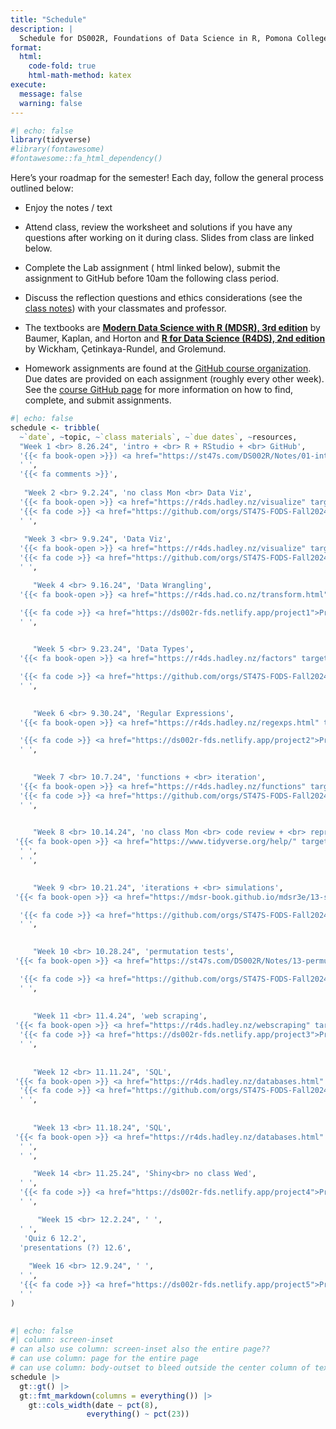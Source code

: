 ```yaml
---
title: "Schedule"
description: |
  Schedule for DS002R, Foundations of Data Science in R, Pomona College, Fall 2024
format:
  html:
    code-fold: true
    html-math-method: katex
execute: 
  message: false
  warning: false
---
```



<!-- Note to self:  this broke when i upgraded the gt package above 0.11.0 (to 0.11.1).  not sure why!  didn't like the function: gt::fmt_markdown(columns = everything())  -->



```r
#| echo: false
library(tidyverse)
#library(fontawesome)
#fontawesome::fa_html_dependency()
```

Here's your roadmap for the semester! Each day, follow the general process outlined below:

-   Enjoy the notes / text <i class="fas fa-book-open"></i>

-   Attend class, review the <i class="fas fa-pencil-alt"></i> worksheet and solutions if you have any questions after working on it during class.  <i class="fas fa-desktop"></i> Slides from class are linked below. 

-   Complete the Lab assignment (<i class="fa-solid fa-code"></i> html linked below), <i class="fa-solid fa-paper-plane"></i> submit the assignment to GitHub before 10am the following class period.

-   Discuss the reflection questions <i class="fas fa-lightbulb"></i> and ethics considerations <i class="fas fa-balance-scale"></i> (see the <i class="fas fa-book-open"></i> <a href = "https://st47s.com/SDS261/Notes/" target = "_blank">class notes</a>) with your classmates and professor.

-   The textbooks are <b> <a href = "https://mdsr-book.github.io/mdsr3e/" target = "_blank">Modern Data Science with R (MDSR), 3rd edition</a></b> by Baumer, Kaplan, and Horton and <b> <a href = "https://r4ds.hadley.nz/" target = "_blank">R for Data Science (R4DS), 2nd edition</a></b> by Wickham, Çetinkaya-Rundel, and Grolemund.

-   Homework assignments are found at the <a href = "https://github.com/orgs/ST47S-FODS-Fall2024/repositories" target = "_blank">GitHub course organization</a>.  Due dates are provided on each assignment (roughly every other week).  See the <a href = "https://ds002r-fds.netlify.app/github">course GitHub page</a> for more information on how to find, complete, and submit assignments.

<!--
In order to use the icons, you need the fontawesome extension, https://github.com/quarto-ext/fontawesome

quarto add quarto-ext/fontawesome
-->


```r
#| echo: false
schedule <- tribble(
  ~`date`, ~topic, ~`class materials`, ~`due dates`, ~resources,
  "Week 1 <br> 8.26.24", 'intro + <br> R + RStudio + <br> GitHub', 
  '{{< fa book-open >}}) <a href="https://st47s.com/DS002R/Notes/01-intro.html" target = "_blank">Introduction</a> <br> {{< fa book-open >}} <a href="https://mdsr-book.github.io/mdsr3e/01-intro.html" target = "_blank"> MDSR Prologue</a> <br> {{< fa book-open >}} <a href = "https://www.openscapes.org/blog/2022/05/27/github-illustrated-series/" target = "_blank">Why Git? + monsters</a> <br> {{< fa desktop >}} <a href="https://ds002r-fds.netlify.app/slides/2024-08-26-intro.html" target = "_blank"> Introduction</a> <br> {{< fa pencil >}} <a href="https://ds002r-fds.netlify.app/handout/ws1_ds2_f24_DSproj.pdf" target = "_blank">WS 1 - DS project</a> <br> {{< fa pencil >}} <a href="https://ds002r-fds.netlify.app/handout/ws2_ds2_f24_R.pdf" target = "_blank">WS 2 - R syntax</a>',
  ' ',
  '{{< fa comments >}}',
  
   "Week 2 <br> 9.2.24", 'no class Mon <br> Data Viz', 
  '{{< fa book-open >}} <a href="https://r4ds.hadley.nz/visualize" target = "_blank"> R4DS Visualize</a> <br> {{< fa book-open >}} <a href="https://st47s.com/DS002R/Notes/10-grammar-graphics.html" target = "_blank">graphics</a> <br> {{< fa book-open >}} <a href="https://st47s.com/DS002R/Notes/11-ggplot.html" target = "_blank">ggplot</a> <br> {{< fa desktop >}} <a href="https://ds002r-fds.netlify.app/slides/2024-08-28-dataviz.html" target = "_blank"> Data Viz</a> <br> {{< fa pencil >}} <a href="https://ds002r-fds.netlify.app/handout/ws3_ds2_f24_tufte.pdf" target = "_blank">WS 3 - Tufte</a> ',
  '{{< fa code >}} <a href="https://github.com/orgs/ST47S-FODS-Fall2024/repositories" target = "_blank">HW 1</a> - due 9.3',
  ' ',
  
   "Week 3 <br> 9.9.24", 'Data Viz', 
  '{{< fa book-open >}} <a href="https://r4ds.hadley.nz/visualize" target = "_blank"> R4DS Visualize</a> <br> {{< fa book-open >}} <a href="https://st47s.com/DS002R/Notes/10-grammar-graphics.html" target = "_blank">graphics</a> <br> {{< fa book-open >}} <a href="https://st47s.com/DS002R/Notes/11-ggplot.html" target = "_blank">ggplot</a> <br> {{< fa desktop >}} <a href="https://ds002r-fds.netlify.app/slides/2024-08-28-dataviz.html" target = "_blank"> Data Viz</a> <br> {{< fa desktop >}} <a href="https://ds002r-fds.netlify.app/slides/2024-09-11-verbs.html" target = "_blank"> Data Verbs</a> <br> {{< fa pencil >}} <a href="https://ds002r-fds.netlify.app/handout/ws4_ds2_f24_ggplot.pdf" target = "_blank">WS 4 - ggplot</a>',
  '{{< fa code >}} <a href="https://github.com/orgs/ST47S-FODS-Fall2024/repositories" target = "_blank">HW 2</a> - due 9.10 <br> Quiz 1 9.11',
  ' ',

     "Week 4 <br> 9.16.24", 'Data Wrangling', 
  '{{< fa book-open >}} <a href="https://r4ds.had.co.nz/transform.html" target = "_blank"> R4DS Transform</a> <br> {{< fa book-open >}} <a href="https://st47s.com/DS002R/Notes/07-wrangling.html" target = "_blank">wrangling</a> <br> {{< fa desktop >}} <a href="https://ds002r-fds.netlify.app/slides/2024-09-11-verbs.html" target = "_blank"> Data Verbs</a> <br> {{< fa desktop >}} <a href="https://ds002r-fds.netlify.app/slides/2024-09-18-pivotjoin.html" target = "_blank"> Pivot + Join</a> <br> {{< fa pencil >}} <a href="https://ds002r-fds.netlify.app/handout/ws5_ds2_f24_verbs.pdf" target = "_blank">WS 5 - verbs</a> <br> {{< fa pencil >}} <a href="https://ds002r-fds.netlify.app/handout/ws6_ds2_f24_join.pdf" target = "_blank">WS 6 - joining</a>',

  '{{< fa code >}} <a href="https://ds002r-fds.netlify.app/project1">Project 1</a> - due 9.18',
  ' ',

  
     "Week 5 <br> 9.23.24", 'Data Types', 
  '{{< fa book-open >}} <a href="https://r4ds.hadley.nz/factors" target = "_blank"> R4DS Factors</a> <br> {{< fa book-open >}} <a href="https://r4ds.hadley.nz/strings" target = "_blank"> R4DS Strings</a> <br> {{< fa book-open >}} <a href="https://st47s.com/DS002R/Notes/08-text-analysis.html" target = "_blank">Text analysis</a> <br> {{< fa desktop >}} <a href="https://ds002r-fds.netlify.app/slides/2024-09-23-types.html" target = "_blank">Data Types</a> <br> {{< fa pencil >}} <a href="https://ds002r-fds.netlify.app/handout/ws7_ds2_f24_strings.pdf" target = "_blank">WS 7 - strings</a>',

  '{{< fa code >}} <a href="https://github.com/orgs/ST47S-FODS-Fall2024/repositories" target = "_blank">HW 3</a> - due 9.24 <br> Quiz 2 9.25',
  ' ',

  
     "Week 6 <br> 9.30.24", 'Regular Expressions', 
  '{{< fa book-open >}} <a href="https://r4ds.hadley.nz/regexps.html" target = "_blank"> R4DS Regular expressions</a> <br> {{< fa book-open >}} <a href="https://st47s.com/DS002R/Notes/09-reg-expr.html" target = "_blank">Regular expressions</a> <br> {{< fa desktop >}} <a href="https://ds002r-fds.netlify.app/slides/2024-09-30-regex.html" target = "_blank">Regular expressions</a> <br> {{< fa pencil >}} <a href="https://ds002r-fds.netlify.app/handout/ws8_ds2_f24_regex1.pdf" target = "_blank">WS 8 - reg exp 1</a> <br> {{< fa pencil >}} <a href="https://ds002r-fds.netlify.app/handout/ws9_ds2_f24_regex2.pdf" target = "_blank">WS 9 - reg exp 2</a>',

  '{{< fa code >}} <a href="https://ds002r-fds.netlify.app/project2">Project 2</a> - due 10.2',
  ' ',

  
     "Week 7 <br> 10.7.24", 'functions + <br> iteration', 
  '{{< fa book-open >}} <a href="https://r4ds.hadley.nz/functions" target = "_blank"> R4DS Fuctions</a> <br>  {{< fa book-open >}} <a href="https://r4ds.hadley.nz/iteration" target = "_blank"> R4DS Iteration</a> <br>  {{< fa book-open >}} <a href="https://st47s.com/DS002R/Notes/12-iteration.html" target = "_blank">Functions + Iteration</a> <br> {{< fa desktop >}} <a href="https://ds002r-fds.netlify.app/slides/2024-10-07-funcmap.html" target = "_blank">functions + iteration</a> <br> {{< fa pencil >}} <a href="https://ds002r-fds.netlify.app/handout/ws10_ds2_f24_funcs.pdf" target = "_blank">WS 10 - functions</a>',
  '{{< fa code >}} <a href="https://github.com/orgs/ST47S-FODS-Fall2024/repositories" target = "_blank">HW 4</a> - due 10.8 <br> Quiz 3 10.9',
  ' ',

  
     "Week 8 <br> 10.14.24", 'no class Mon <br> code review + <br> reprex', 
 '{{< fa book-open >}} <a href="https://www.tidyverse.org/help/" target = "_blank"> reproducible examples</a> <br>  {{< fa book-open >}} <a href="https://style.tidyverse.org/" target = "_blank"> Tidyverse style guide</a> <br>  {{< fa book-open >}} <a href="https://st47s.com/DS002R/Notes/16-reprex.html" target = "_blank">Reproducible examples</a> <br> {{< fa desktop >}} <a href="https://ds002r-fds.netlify.app/slides/2024-10-16-help.html" target = "_blank">help me help you</a> <br> {{< fa pencil >}} <a href="https://ds002r-fds.netlify.app/handout/ws11_ds2_f24_map.pdf" target = "_blank">WS 11 - map</a>',
  ' ',
  ' ',

  
     "Week 9 <br> 10.21.24", 'iterations + <br> simulations', 
 '{{< fa book-open >}} <a href="https://mdsr-book.github.io/mdsr3e/13-simulation.html" target = "_blank"> MDSR Simulations</a> <br> {{< fa book-open >}} <a href="https://st47s.com/DS002R/Notes/12-iteration.html" target = "_blank">Iterations</a> <br> {{< fa desktop >}} <a href="https://ds002r-fds.netlify.app/slides/2024-10-21-iters.html" target = "_blank">Iterations</a> <br> {{< fa pencil >}} <a href="https://ds002r-fds.netlify.app/handout/ws12_ds2_f24_probsim.pdf" target = "_blank">WS 12 - probability simulation</a> <br> {{< fa pencil >}} <a href="https://ds002r-fds.netlify.app/handout/ws13_ds2_f24_model-sim.pdf" target = "_blank">WS 13 - model simulation</a>',

  '{{< fa code >}} <a href="https://github.com/orgs/ST47S-FODS-Fall2024/repositories" target = "_blank">HW 5</a> - due 10.22',
  ' ',

  
     "Week 10 <br> 10.28.24", 'permutation tests', 
 '{{< fa book-open >}} <a href="https://st47s.com/DS002R/Notes/13-permutation-tests.html" target = "_blank">Permutation tests</a> <br> {{< fa desktop >}} <a href="https://ds002r-fds.netlify.app/slides/2024-10-28-perm.html" target = "_blank">Permutation tests</a> <br> {{< fa pencil >}} <a href="https://ds002r-fds.netlify.app/handout/ws14_ds2_f24_helper.pdf" target = "_blank">WS 14 - helper test</a>',

  '{{< fa code >}} <a href="https://github.com/orgs/ST47S-FODS-Fall2024/repositories" target = "_blank">HW 6</a> - due 10.29 <br> Quiz 4 10.30',
  ' ',
  
  
     "Week 11 <br> 11.4.24", 'web scraping', 
 '{{< fa book-open >}} <a href="https://r4ds.hadley.nz/webscraping" target = "_blank">R4DS Web scraping</a> <br> {{< fa book-open >}} <a href="https://st47s.com/DS002R/Notes/03-rvest.html" target = "_blank">Web scraping</a> <br> {{< fa desktop >}} <a href="https://ds002r-fds.netlify.app/slides/2024-11-04-webscrape.html" target = "_blank">Web scraping</a> <br> {{< fa pencil >}} <a href="https://ds002r-fds.netlify.app/handout/ws15_ds2_f24_css.pdf" target = "_blank">WS 15 - css selector</a> <br> {{< fa pencil >}} <a href="https://ds002r-fds.netlify.app/handout/ws16_ds2_f24_rvest.html" target = "_blank">WS 16 - rvest</a>',
  '{{< fa code >}} <a href="https://ds002r-fds.netlify.app/project3">Project 3</a> - due 11.6',
  ' ',
  
  
     "Week 12 <br> 11.11.24", 'SQL', 
 '{{< fa book-open >}} <a href="https://r4ds.hadley.nz/databases.html" target = "_blank">R4DS Databases</a> <br> {{< fa book-open >}} <a href="https://mdsr-book.github.io/mdsr3e/15-sqlI.html" target = "_blank">MDSR Database querying</a> <br> {{< fa book-open >}} <a href="https://st47s.com/DS002R/Notes/04-sql-in-R.html" target = "_blank">SQL</a> <br> {{< fa desktop >}} <a href="https://ds002r-fds.netlify.app/slides/2024-11-11-db.html" target = "_blank">SQL DBMS</a> <br> {{< fa desktop >}} <a href="https://ds002r-fds.netlify.app/slides/2024-11-13-clauses.html" target = "_blank">SQL clauses</a> <br> {{< fa pencil >}} <a href="https://ds002r-fds.netlify.app/handout/ws17_ds2_f24_sql1.pdf" target = "_blank">WS 17 - sql database</a> <br>{{< fa pencil >}} <a href="https://ds002r-fds.netlify.app/handout/ws18_ds2_f24_sql2.pdf" target = "_blank">WS 18 - sql + R</a>',
  '{{< fa code >}} <a href="https://github.com/orgs/ST47S-FODS-Fall2024/repositories" target = "_blank">HW 7</a> - due 11.12 <br> Quiz 5 11.13',
  ' ',
  
  
     "Week 13 <br> 11.18.24", 'SQL', 
 '{{< fa book-open >}} <a href="https://r4ds.hadley.nz/databases.html" target = "_blank">R4DS Databases</a> <br> {{< fa book-open >}} <a href="https://mdsr-book.github.io/mdsr3e/15-sqlI.html" target = "_blank">MDSR Database querying</a> <br> {{< fa book-open >}} <a href="https://st47s.com/DS002R/Notes/06-sql-joins.html" target = "_blank">SQL joins</a> <br> {{< fa desktop >}} <a href="https://ds002r-fds.netlify.app/slides/2024-11-18-joins.html" target = "_blank">SQL joins</a> <br> {{< fa pencil >}} <a href="https://ds002r-fds.netlify.app/handout/ws19_ds2_f24_sql3.pdf" target = "_blank">WS 19 - sql clauses</a> <br> {{< fa pencil >}} <a href="https://ds002r-fds.netlify.app/handout/ws20_ds2_f24_sql4.pdf" target = "_blank">WS 20 - sql joins</a>',
  ' ',
  ' ',

     "Week 14 <br> 11.25.24", 'Shiny<br> no class Wed', 
  ' ',
  '{{< fa code >}} <a href="https://ds002r-fds.netlify.app/project4">Project 4</a> - due Tuesday 11.26',
  ' ',

      "Week 15 <br> 12.2.24", ' ', 
  ' ',
   'Quiz 6 12.2',
  'presentations (?) 12.6',
  
    "Week 16 <br> 12.9.24", ' ', 
  ' ',
  '{{< fa code >}} <a href="https://ds002r-fds.netlify.app/project5">Project 5</a> - due 12.9 <br> + presentations (?)',
  ' '
)
  
```

```r
#| echo: false
#| column: screen-inset
# can also use column: screen-inset also the entire page??
# can use column: page for the entire page
# can use column: body-outset to bleed outside the center column of text
schedule |> 
  gt::gt() |> 
  gt::fmt_markdown(columns = everything()) |> 
    gt::cols_width(date ~ pct(8),
                 everything() ~ pct(23)) 
```





